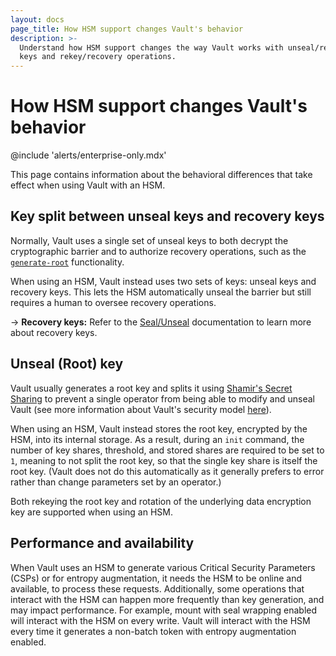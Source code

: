 ```yaml
---
layout: docs
page_title: How HSM support changes Vault's behavior
description: >-
  Understand how HSM support changes the way Vault works with unseal/recovery
  keys and rekey/recovery operations.
---
```


# How HSM support changes Vault's behavior

@include 'alerts/enterprise-only.mdx'

This page contains information about the behavioral differences that take
effect when using Vault with an HSM.

## Key split between unseal keys and recovery keys

Normally, Vault uses a single set of unseal keys to both decrypt the
cryptographic barrier and to authorize recovery operations, such as the
[`generate-root`](/vault/api-docs/system/generate-root)
functionality.

When using an HSM, Vault instead uses two sets of keys: unseal keys and recovery
keys. This lets the HSM automatically unseal the barrier but still requires a
human to oversee recovery operations.

-> **Recovery keys:** Refer to the
 [Seal/Unseal](/vault/docs/concepts/seal#recovery-key) documentation to learn more
 about recovery keys.

## Unseal (Root) key

Vault usually generates a root key and splits it using [Shamir's Secret
Sharing](https://en.wikipedia.org/wiki/Shamir%27s_Secret_Sharing) to prevent a
single operator from being able to modify and unseal Vault (see more
information about Vault's security model
[here](/vault/docs/internals/security)).

When using an HSM, Vault instead stores the root key, encrypted by the HSM,
into its internal storage. As a result, during an `init` command, the number of
key shares, threshold, and stored shares are required to be set to `1`, meaning
to not split the root key, so that the single key share is itself the root
key. (Vault does not do this automatically as it generally prefers to error
rather than change parameters set by an operator.)

Both rekeying the root key and rotation of the underlying data
encryption key are supported when using an HSM.

## Performance and availability

When Vault uses an HSM to generate various Critical Security Parameters (CSPs)
or for entropy augmentation, it needs the HSM to be online and available, to
process these requests. Additionally, some operations that interact with the HSM
can happen more frequently than key generation, and may impact performance. For
example, mount with seal wrapping enabled will interact with the HSM on every
write. Vault will interact with the HSM every time it generates a non-batch
token with entropy augmentation enabled.
